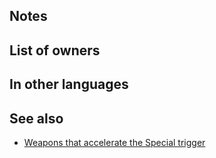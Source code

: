 {{Weapon Infobox
|tagid=SID_キラーボウ
|weaponType=Bow
|might=5
|range=2
|effectiveness=flying
|effect=Accelerates Special trigger (cooldown count-1).<br>Effective against flying foes.
|cooldown=-1
|cost=200
|exclusive=0
|userVersion1=Bow
|userVersion2=Arrow
|statModifiers=0,5,0,0,0
|next=Killer Bow+
|promotionRarity=5
|promotionTier=1
|required=Steel Bow
|properties=random_all
}}
==Notes==
{{Effective damage bonus|flying}}
==List of owners==
{{Skill Hero List}}
==In other languages==
{{OtherLanguages
|japanese=キラーボウ
|german=Meisterbogen
|spanishEU=Arco asesino
|spanishLA=Arco letal
|french=Arc létal
|italian=Arco letale
|chineseTW=必殺弓
|portuguese=Arco letal
}}
==See also==
* [[Weapons that accelerate the Special trigger]]
{{Weapons Navbox}}